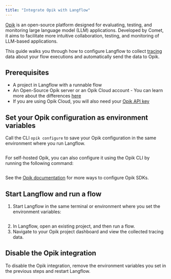 ```yaml
---
title: "Integrate Opik with Langflow"
---
```


[Opik](https://www.comet.com/site/products/opik/) is an open-source platform designed for evaluating, testing, and monitoring large language model (LLM) applications. Developed by Comet, it aims to facilitate more intuitive collaboration, testing, and monitoring of LLM-based applications.

This guide walks you through how to configure Langflow to collect [tracing](https://www.comet.com/docs/opik/tracing/log_traces) data about your flow executions and automatically send the data to Opik.

## **Prerequisites**[**​**](https://docs.langflow.org/integrations-opik#prerequisites)

- A project in Langflow with a runnable flow
- An Open-Source Opik server or an Opik Cloud account - You can learn more about the differences [here](https://www.comet.com/docs/opik/faq#what-is-the-difference-between-opik-cloud-and-the-open-source-opik-platform-)
- If you are using Opik Cloud, you will also need your [Opik API key](https://www.comet.com/docs/opik/faq#where-can-i-find-my-opik-api-key-)

## **Set your Opik configuration as environment variables**[**​**](https://docs.langflow.org/integrations-opik#set-your-opik-configuration-as-environment-variables)

Call the CLI `opik configure` to save your Opik configuration in the same environment where you run Langflow.

```
```

For self-hosted Opik, you can also configure it using the Opik CLI by running the following command:

```
```

See the [Opik documentation](https://www.comet.com/docs/opik/tracing/sdk_configuration) for more ways to configure Opik SDKs.

## **Start Langflow and run a flow**

1. Start Langflow in the same terminal or environment where you set the environment variables:

```
```

2. In Langflow, open an existing project, and then run a flow.
3. Navigate to your Opik project dashboard and view the collected tracing data.

## **Disable the Opik integration**[**​**](https://docs.langflow.org/integrations-opik#disable-the-opik-integration)

To disable the Opik integration, remove the environment variables you set in the previous steps and restart Langflow.